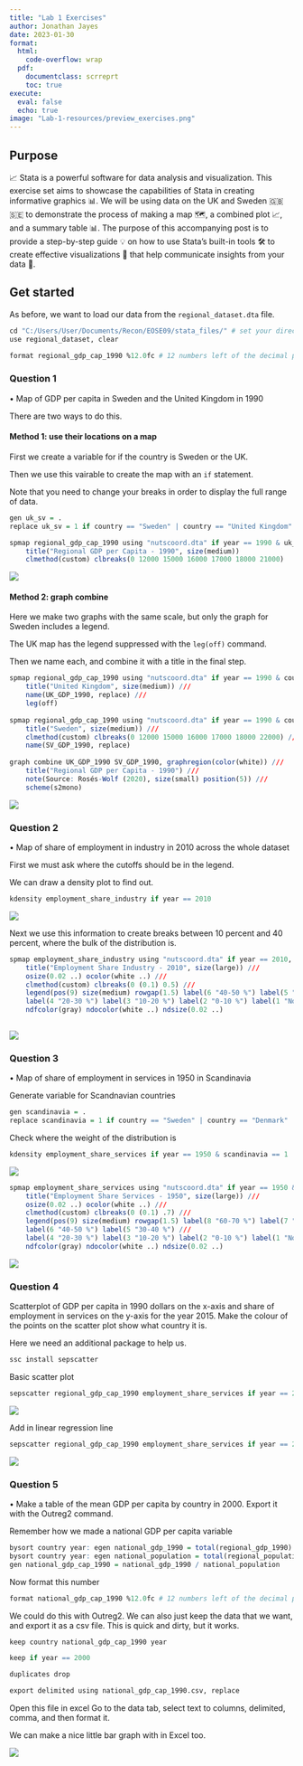 ```yaml
---
title: "Lab 1 Exercises"
author: Jonathan Jayes
date: 2023-01-30
format:
  html:
    code-overflow: wrap
  pdf:
    documentclass: scrreprt
    toc: true
execute: 
  eval: false
  echo: true
image: "Lab-1-resources/preview_exercises.png"
---
```


## Purpose

📈 Stata is a powerful software for data analysis and visualization. This exercise set aims to showcase the capabilities of Stata in creating informative graphics 📊. We will be using data on the UK and Sweden 🇬🇧🇸🇪 to demonstrate the process of making a map 🗺️, a combined plot 📈, and a summary table 📊. The purpose of this accompanying post is to provide a step-by-step guide 💡 on how to use Stata's built-in tools 🛠️ to create effective visualizations 🎨 that help communicate insights from your data 🙌.

## Get started

As before, we want to load our data from the `regional_dataset.dta` file.

```r

cd "C:/Users/User/Documents/Recon/EOSE09/stata_files/" # set your directory
use regional_dataset, clear

format regional_gdp_cap_1990 %12.0fc # 12 numbers left of the decimal point; 0 to the right; commas to denote thousands

```

### Question 1

•	Map of GDP per capita in Sweden and the United Kingdom in 1990

There are two ways to do this.

#### Method 1: use their locations on a map

First we create a variable for if the country is Sweden or the UK.

Then we use this vairable to create the map with an `if` statement.

Note that you need to change your breaks in order to display the full range of data.

```r
gen uk_sv = .
replace uk_sv = 1 if country == "Sweden" | country == "United Kingdom"

spmap regional_gdp_cap_1990 using "nutscoord.dta" if year == 1990 & uk_sv == 1, id(_ID) fcolor(Blues2) legend(pos(9)) legstyle(2) 
	title("Regional GDP per Capita - 1990", size(medium)) 
	clmethod(custom) clbreaks(0 12000 15000 16000 17000 18000 21000)
```

![](Lab-1-resources/exercises_1.PNG)

#### Method 2: graph combine

Here we make two graphs with the same scale, but only the graph for Sweden includes a legend.

The UK map has the legend suppressed with the `leg(off)` command.

Then we name each, and combine it with a title in the final step.

```r
spmap regional_gdp_cap_1990 using "nutscoord.dta" if year == 1990 & country == "United Kingdom", id(_ID) fcolor(Blues2) ///
	title("United Kingdom", size(medium)) ///
	name(UK_GDP_1990, replace) ///
	leg(off)
	
spmap regional_gdp_cap_1990 using "nutscoord.dta" if year == 1990 & country == "Sweden", id(_ID) fcolor(Blues2) legend(pos(10)) legstyle(2) ///
	title("Sweden", size(medium)) ///
	clmethod(custom) clbreaks(0 12000 15000 16000 17000 18000 22000) ///
	name(SV_GDP_1990, replace)
	
graph combine UK_GDP_1990 SV_GDP_1990, graphregion(color(white)) ///
	title("Regional GDP per Capita - 1990") ///
	note(Source: Rosés-Wolf (2020), size(small) position(5)) ///
	scheme(s2mono)
```

![](Lab-1-resources/exercises_2.PNG)

### Question 2

•	Map of share of employment in industry in 2010 across the whole dataset

First we must ask where the cutoffs should be in the legend.

We can draw a density plot to find out.

```r
kdensity employment_share_industry if year == 2010
```

![](Lab-1-resources/exercises_3.PNG)

Next we use this information to create breaks between 10 percent and 40 percent, where the bulk of the distribution is.

```r
spmap employment_share_industry using "nutscoord.dta" if year == 2010, id(_ID) fcolor(Greens) legstyle(2) ///
	title("Employment Share Industry - 2010", size(large)) ///
	osize(0.02 ..) ocolor(white ..) ///
	clmethod(custom) clbreaks(0 (0.1) 0.5) ///
	legend(pos(9) size(medium) rowgap(1.5) label(6 "40-50 %") label(5 "30-40 %") ///
	label(4 "20-30 %") label(3 "10-20 %") label(2 "0-10 %") label(1 "No Data")) ///
	ndfcolor(gray) ndocolor(white ..) ndsize(0.02 ..)
	
```

![](Lab-1-resources/exercises_4.PNG)

### Question 3

•	Map of share of employment in services in 1950 in Scandinavia

Generate variable for Scandnavian countries

```r
gen scandinavia = .
replace scandinavia = 1 if country == "Sweden" | country == "Denmark" | country == "Norway"
```

Check where the weight of the distribution is

```r
kdensity employment_share_services if year == 1950 & scandinavia == 1

```

![](Lab-1-resources/exercises_5.PNG)


```r
spmap employment_share_services using "nutscoord.dta" if year == 1950 & scandinavia == 1, id(_ID) fcolor(Reds) legstyle(2) ///
	title("Employment Share Services - 1950", size(large)) ///
	osize(0.02 ..) ocolor(white ..) ///
	clmethod(custom) clbreaks(0 (0.1) .7) ///
	legend(pos(9) size(medium) rowgap(1.5) label(8 "60-70 %") label(7 "50-60 %") ///
	label(6 "40-50 %") label(5 "30-40 %") ///
	label(4 "20-30 %") label(3 "10-20 %") label(2 "0-10 %") label(1 "No Data")) ///
	ndfcolor(gray) ndocolor(white ..) ndsize(0.02 ..)
```


![](Lab-1-resources/exercises_6.PNG)

### Question 4

Scatterplot of GDP per capita in 1990 dollars on the x-axis and share of 
employment in services on the y-axis for the year 2015. Make the colour of the 
points on the scatter plot show what country it is.

Here we need an additional package to help us.

```r
ssc install sepscatter
```

Basic scatter plot

```r
sepscatter regional_gdp_cap_1990 employment_share_services if year == 2015, separate(country)
```

![](Lab-1-resources/exercises_7.PNG)

Add in linear regression line

```r
sepscatter regional_gdp_cap_1990 employment_share_services if year == 2015, separate(country) addplot(lfit regional_gdp_cap_1990 employment_share_services if regional_gdp_cap_1990 > 0.5)
```

![](Lab-1-resources/exercises_8.PNG)


### Question 5

•	Make a table of the mean GDP per capita by country in 2000. Export it with the Outreg2 command.

Remember how we made a national GDP per capita variable

```r
bysort country year: egen national_gdp_1990 = total(regional_gdp_1990)
bysort country year: egen national_population = total(regional_population)
gen national_gdp_cap_1990 = national_gdp_1990 / national_population
```

Now format this number

```r
format national_gdp_cap_1990 %12.0fc # 12 numbers left of the decimal point; 0 to the right; commas to denote thousands
```

We could do this with Outreg2. We can also just keep the data that we want, and export it as a csv file. This is quick and dirty, but it works.

```r
keep country national_gdp_cap_1990 year

keep if year == 2000

duplicates drop

export delimited using national_gdp_cap_1990.csv, replace 
```

Open this file in excel
Go to the data tab, select text to columns, delimited, comma, and then format it.

We can make a nice little bar graph with in Excel too.

![](Lab-1-resources/delimited_output.PNG)


